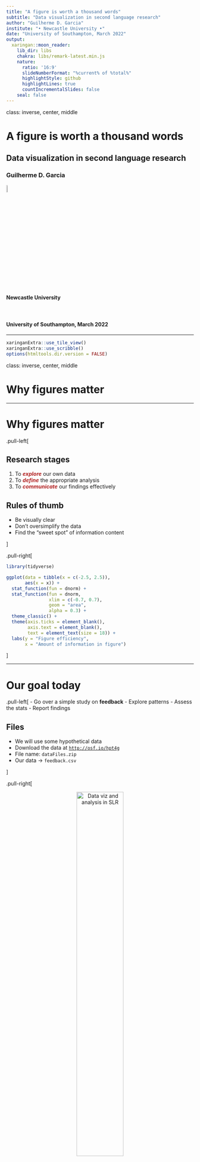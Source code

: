 ```yaml
---
title: "A figure is worth a thousand words"
subtitle: "Data visualization in second language research"
author: "Guilherme D. Garcia"
institute: "• Newcastle University •"
date: "University of Southampton, March 2022"
output:
  xaringan::moon_reader:
    lib_dir: libs
    chakra: libs/remark-latest.min.js
    nature:
      ratio: '16:9'
      slideNumberFormat: "%current% of %total%"
      highlightStyle: github
      highlightLines: true
      countIncrementalSlides: false
    seal: false
---
```



class: inverse, center, middle

# A figure is worth a thousand words
## Data visualization in second language research
### Guilherme D. Garcia

<img src="ncl.png" alt="Newcastle University" style="width:7%">


#### Newcastle University

<br>

#### University of Southampton, March 2022


---


```r
xaringanExtra::use_tile_view()
xaringanExtra::use_scribble()
options(htmltools.dir.version = FALSE)
```



class: inverse, center, middle

# Why figures matter

---

# Why figures matter

.pull-left[

## Research stages

1. To <span style="color:FireBrick">***explore***</span> our own data
2. To <span style="color:FireBrick">***define***</span> the appropriate analysis
3. To <span style="color:FireBrick">***communicate***</span> our findings effectively


## Rules of thumb

- Be visually clear
- Don't oversimplify the data
- Find the "sweet spot" of information content

]

.pull-right[

```r
library(tidyverse)

ggplot(data = tibble(x = c(-2.5, 2.5)),
       aes(x = x)) + 
  stat_function(fun = dnorm) +
  stat_function(fun = dnorm,
                xlim = c(-0.7, 0.7),
                geom = "area",
                alpha = 0.3) +
  theme_classic() + 
  theme(axis.ticks = element_blank(),
        axis.text = element_blank(),
        text = element_text(size = 18)) +
  labs(y = "Figure efficiency",
       x = "Amount of information in figure")

```
]


---

# Our goal today

.pull-left[
- Go over a simple study on **feedback**
- Explore patterns
- Assess the stats
- Report findings

## Files

- We will use some hypothetical data
- Download the data at <a href = "http://osf.io/hpt4g" target = "_blank">`http://osf.io/hpt4g`</a>
- File name: `dataFiles.zip`
- Our data $\rightarrow$ `feedback.csv`

]

.pull-right[
<p style="text-align:center;"><img src="cover.jpeg" alt="Data viz and analysis in SLR" style="width:50%"></p>

]

---


# Our data

## Some data wrangling first

- Once we load our data, we can see it has a **wide format**
- That means a single variable (task item) spans across **multiple columns**
- This is a problem for plotting and analyzing the data

```r
library(kableExtra)
d = read_csv("feedbackData.csv")

knitr::kable(head(d, n = 2), "html", caption = "Wide format") %>% scroll_box(width = "900px", height = "200px") %>% 
  kable_styling(position = "center")

```

- What we need is a table where each column represents a variable (`tidy format`)
- We can easily accomplish that using the `pivot_longer()` function in R from the <mark>`tidyverse`</mark> package


---

# Our tidy data

```r
dLong = d %>% 
  pivot_longer(names_to = "Task", #<<
               values_to = "Score", #<<
               cols = task_A1:task_B5) %>% #<<
  mutate(Task = str_sub(Task, start = -2L, end = -1L ),
         Item = str_sub(Task, start = -1L, end = -1L),
         Task = str_sub(Task, start = -2L, end = -2L)) %>% 
  select(ID:Task, Item, Score)
```

```r
dLong = dLong %>% 
  mutate(across(where(is.character), as.factor))
knitr::kable(head(dLong, n = 5), "html", caption = "Long format (tidy data)")
```


---

# Data structure
.pull-left[
- 2 tasks, each with 5 items
- Each item has a score

]

.pull-right[
- 60 learners of English L2
- 3 native languages (Japanese, Italian, German)

]

## Our focus

.pull-left[
- Is there an effect of `[var]` on `Score`?
- `[var]` needs to be theoretically informed
]

.pull-right[
- **`L1`, `Hours`, and `Feedback`**
- They will be our **main predictors**
]

<br>

```r
knitr::kable(head(dLong, n = 3), "html", caption = "Long format (tidy data)")
```


---

class: inverse, center, middle

# Efficiency in data visualization

---

# Data visualization 😞

- Here's an **inefficient** figure: only one variable is shown (`Feedback`)
- Only averages are displayed; no uncertainty around the mean (error bars)

.pull-left[
```r
ggplot(data = dLong, aes(x = Feedback, y = Score)) + 
  stat_summary(fun = mean, geom = "bar", 
               alpha = 0.5, color = "black",
               width = 0.5) +
  theme_classic() +
  theme(text = element_text(size = 18))
```
]

.pull-right[
```r
ggplot(data = tibble(x = c(-2.5, 2.5)),
       aes(x = x)) + 
  stat_function(fun = dnorm) +
  stat_function(fun = dnorm,
                xlim = c(-0.7, 0.7),
                geom = "area",
                alpha = 0.3) +
  stat_function(fun = dnorm,
                xlim = c(-2, -2),
                geom = "point",
                alpha = 1, size = 8,
                color = "red") +
  theme_classic() + 
  theme(axis.ticks = element_blank(),
        axis.text = element_blank(),
        text = element_text(size = 18)) +
  labs(y = "Figure efficiency",
       x = "Amount of information in figure")
```
]

---

# Data visualization 😕

- This is better, but notice how `Feedback` looks drastically different now
- Here we're showing the standard errors (SEs) from the means

.pull-left[
```r
ggplot(data = dLong, aes(x = Feedback, y = Score)) + 
  stat_summary() +
  theme_classic() +
  theme(text = element_text(size = 18))
```
]

.pull-right[
```r
ggplot(data = tibble(x = c(-2.5, 2.5)),
       aes(x = x)) + 
  stat_function(fun = dnorm) +
  stat_function(fun = dnorm,
                xlim = c(-0.7, 0.7),
                geom = "area",
                alpha = 0.3) +
  stat_function(fun = dnorm,
                xlim = c(-1.5, -1.5),
                geom = "point",
                alpha = 1, size = 8,
                color = "red") +
  theme_classic() + 
  theme(axis.ticks = element_blank(),
        axis.text = element_blank(),
        text = element_text(size = 18)) +
  labs(y = "Figure efficiency",
       x = "Amount of information in figure")
```
]

---

# Data visualization 🥰

- This is even better, as box plots give us more information
- We now have medians and data dispersion as well as means and SEs

.pull-left[
```r
ggplot(data = dLong, aes(x = Feedback, y = Score)) + 
  geom_boxplot() +
  stat_summary() +
  theme_classic() +
  theme(text = element_text(size = 18))
```
]

.pull-right[
```r
ggplot(data = tibble(x = c(-2.5, 2.5)),
       aes(x = x)) + 
  stat_function(fun = dnorm) +
  stat_function(fun = dnorm,
                xlim = c(-0.7, 0.7),
                geom = "area",
                alpha = 0.3) +
  stat_function(fun = dnorm,
                xlim = c(-0.75, -0.75),
                geom = "point",
                alpha = 1, size = 8,
                color = "red") +
  theme_classic() + 
  theme(axis.ticks = element_blank(),
        axis.text = element_blank(),
        text = element_text(size = 18)) +
  labs(y = "Figure efficiency",
       x = "Amount of information in figure")
```
]


---

# Data visualization 😍

- Now we also have information on `Task` (no apparent interaction with `Feedback`)
- This allows us to inspect the effects of two variables on `Score`

.pull-left[
```r
ggplot(data = dLong, aes(x = Feedback, y = Score)) + 
  geom_boxplot(aes(fill = Task)) +
  stat_summary(aes(group = Task), 
               position = position_dodge(width = 0.75),
               color = "black") +
  theme_classic() +
  theme(legend.position = "top") +
  scale_fill_manual(values = c("white", "gray")) +
  theme(text = element_text(size = 18))
```
]

.pull-right[
```r
ggplot(data = tibble(x = c(-2.5, 2.5)),
       aes(x = x)) + 
  stat_function(fun = dnorm) +
  stat_function(fun = dnorm,
                xlim = c(-0.7, 0.7),
                geom = "area",
                alpha = 0.3) +
  stat_function(fun = dnorm,
                xlim = c(-0.25, -0.25),
                geom = "point",
                alpha = 1, size = 8,
                color = "red") +
  theme_classic() + 
  theme(axis.ticks = element_blank(),
        axis.text = element_blank(),
        text = element_text(size = 18)) +
  labs(y = "Figure efficiency",
       x = "Amount of information in figure")
```
]

---

# Data visualization 🤯

- Now we add information on the `L1` (means): no clear effect (text now hides means and SEs)
- Total variables: `Score ~ Feedback + Task + L1` (all predictors are **categorical** here)

.pull-left[
```r
ggplot(data = dLong, aes(x = Feedback, y = Score, label = L1)) + 
  geom_boxplot(aes(fill = Task)) +
  stat_summary(aes(group = Task), 
               position = position_dodge(width = 0.75),
               color = "black") +
  geom_text(d = dLong %>% 
              group_by(Feedback, Task, L1) %>% 
              summarize(Score = mean(Score)),
            position = position_dodge(width = 0.75),
            aes(group = Task), color = "blue") +
  theme_classic() +
  theme(legend.position = "top") +
  scale_fill_manual(values = c("white", "gray")) +
  theme(text = element_text(size = 18))
```
]

.pull-right[
```r
ggplot(data = tibble(x = c(-2.5, 2.5)),
       aes(x = x)) + 
  stat_function(fun = dnorm) +
  stat_function(fun = dnorm,
                xlim = c(-0.7, 0.7),
                geom = "area",
                alpha = 0.3) +
  stat_function(fun = dnorm,
                xlim = c(0.45, 0.45),
                geom = "point",
                alpha = 1, size = 8,
                color = "red") +
  theme_classic() + 
  theme(axis.ticks = element_blank(),
        axis.text = element_blank(),
        text = element_text(size = 18)) +
  labs(y = "Figure efficiency",
       x = "Amount of information in figure")
```
]

---

# Data visualization 🤒

- Here we see individual data points (too much information)
- Total variables: `Score ~ Feedback + Task + L1 + ID`

.pull-left[
```r
ggplot(data = dLong, aes(x = Feedback, y = Score, label = L1)) + 
  geom_boxplot() +
  stat_summary(aes(group = Task), 
               position = position_dodge(width = 0.75),
               color = "black") +
  geom_text(d = dLong %>% 
              group_by(Feedback, Task, L1) %>% 
              summarize(Score = mean(Score)),
            position = position_dodge(width = 0.75),
            aes(group = Task), color = "blue") +
  # stat_summary(aes(group = Item), geom = "line") +
  geom_jitter(alpha = 0.2, aes(group = ID)) +
  theme_classic() +
  facet_grid(~Task, labeller = "label_both") +
  theme(legend.position = "top") +
  scale_fill_manual(values = c("white", "gray")) +
  theme(text = element_text(size = 18))
```
]

.pull-right[
```r
ggplot(data = tibble(x = c(-2.5, 2.5)),
       aes(x = x)) + 
  stat_function(fun = dnorm) +
  stat_function(fun = dnorm,
                xlim = c(-0.7, 0.7),
                geom = "area",
                alpha = 0.3) +
  stat_function(fun = dnorm,
                xlim = c(1.2, 1.2),
                geom = "point",
                alpha = 1, size = 8,
                color = "red") +
  theme_classic() + 
  theme(axis.ticks = element_blank(),
        axis.text = element_blank(),
        text = element_text(size = 18)) +
  labs(y = "Figure efficiency",
       x = "Amount of information in figure")
```
]

---

class: inverse, center, middle

# Which variables to focus on?

---

# Selecting variables

- We can use **classification trees** as *one* method to check which variables matter overall
- `Score ~ L1 + Sex + Hours + Feedback + Task` using `ctree()` from <mark>`party`</mark>

```r
library(party)

fit = ctree(Score ~ L1 + Sex + Hours + Feedback + Task, data = dLong)
plot(fit,
     inner_panel = node_inner,
     ip_args = list(
       abbreviate = F,
       id = F,
       fill = "gray80"), 
     tp_args = list(col = "black", width = 0.25,
                    fill = alpha(c("gray70", "gray50", "gray30"))))
```

---

# Zooming in on our key variables

- How does `Hours` affect `Score`? More hours $\rightarrow$ better scores
- What if we add `Feedback`? `Recast` seems to be better than `Explicit correction`, but **not always**

.pull-left[
```r

ggplot(data = dLong, aes(x = Hours, y = Score)) + 
  geom_point(alpha = 0.05, size = 4) + 
  geom_smooth(method = lm) + 
  theme_classic() +
  theme(legend.position = "top") +
  theme(text = element_text(size = 18))
  # scale_color_manual(values = c("red", "blue")) +
  # geom_vline(xintercept = 14.6, linetype = "dashed")
```
]

.pull-right[
```r

ggplot(data = dLong, aes(x = Hours, y = Score)) + 
  geom_point(alpha = 0.05, size = 4) + 
  geom_smooth(method = lm, aes(color = Feedback)) + 
  theme_classic() +
  theme(legend.position = "top") +
  theme(text = element_text(size = 18)) +
  scale_color_manual(values = c("orange", "brown"))
  # geom_vline(xintercept = 14.6, linetype = "dashed")
```
]

- Now we have a better sense of what to include in our analysis

???

- Notice that points aren't colored 
- That would be too cluttered; no clear visual separation with this data

---


class: inverse, center, middle

# Statistical analysis

---

# Running our mixed-effects model

- Our tree suggests that `Hours` and `Feedback` matter, so let's focus on them
- Let's run our statistical model now using `lmer()` from <mark>`lme4`</mark>
- Model: **`Score ~ Hours * Feedback + (1 | ID) + (1 | Item)`**


```r
library(sjPlot)
library(lme4)

model = lmer(Score ~ Hours * Feedback + 
               (1 | ID) + (1 | Item), data = dLong)

tab_model(model, show.r2 = T, 
          show.re.var = F, 
          show.icc = F, show.ngroups = F)
```

<br>

- We have significant effects for all our terms, **BUT** <span style = "color:red">**can't**</span> directly compare `Hours` and `Feedback`


---


# Running our mixed-effects model

- Here's the same model with both variables on the same scale
- We can easily rescale variables using `rescale()` from <mark>`arm`</mark>

```r
library(arm)
dLong = dLong %>% 
  mutate(`Hours (std)` = rescale(Hours),
         `Feedback (std)` = rescale(Feedback))

model.std = lmer(Score ~ `Hours (std)` * Feedback + 
               (1 | ID) + (1 | Item), data = dLong)

tab_model(model.std, show.r2 = T,
          show.re.var = F, 
          # CSS = list(css.firsttablecol = "width: 50%"),
          show.icc = F, show.ngroups = F)
```

<br>

- Now we see that `Hours` actually matters more than `Feedback` type

---

# Visualizing the interaction

- Back to our figure:

```r

ggplot(data = dLong, aes(x = Hours, y = Score)) + 
  geom_point(alpha = 0.05, size = 4) + 
  geom_smooth(method = lm, aes(color = Feedback)) + 
  theme_classic() +
  theme(legend.position = "top") +
  theme(text = element_text(size = 18)) +
  scale_color_manual(values = c("orange", "brown")) +
  geom_vline(xintercept = 14.6, linetype = "dashed")
```

---

# Visualizing our model output

- It's very easy to plot our model with `plot_model()` from `sjPlot`:

```r
plot_model(model.std) + #<<
  theme_classic() +
  labs(title = NULL) +
  theme(text = element_text(size = 18))

```

---

# Two key figures

.pull-left[

- Our data: both variables of interest

```r

ggplot(data = dLong, aes(x = Hours, y = Score)) + 
  geom_point(alpha = 0.05, size = 4) + 
  geom_smooth(method = lm, aes(color = Feedback)) + 
  theme_classic() +
  theme(legend.position = "top") +
  theme(text = element_text(size = 20)) +
  scale_color_manual(values = c("orange", "brown")) +
  geom_vline(xintercept = 14.6, linetype = "dashed")
```
]

.pull-right[

- Our model: estimates and confidence intervals
<br>

```r

dLong = dLong %>% 
  mutate(H = rescale(Hours),
         Fb = Feedback)

model.std = lmer(Score ~ H * Fb + 
               (1 | ID) + (1 | Item), data = dLong)

plot_model(model.std, show.values = T) + #<<
  labs(title = NULL) +
  theme_classic() +
  theme(text = element_text(size = 20))
```
]

---

class: inverse, center, middle

# Summary

---

# Take-home message 📝

- Figures help us and readers understand data patterns
  - This is especially true when examining **interactions**
- They also provide an intuitive way to report model estimates

## Dos and Don'ts ❗️

- Maximize efficiency by balancing information and clarity
- Have clear labels and remove anything that is *unnecessary*
- Use colors and shapes to maximize **function** 
- "Align" figures and statistical analysis: they should complement each other
- Figures should always have **good resolution**

---

class: inverse, center, middle

# Extras: Bayes; interactive plots

---

# Same model, but now using Bayes

- Here, visualization is **even more important**, since estimates are distributions
- The areas below show the **posterior distribution** of all estimates
- Means and 95% highest density intervals (HDI) are also provided

<br>

```r
library(brms)
load("fitB.RData")

bayesplot::mcmc_areas(fitB, pars = c("b_H", "b_FbRecast",
                                     "b_H:FbRecast"),
                      prob = 0.95, point_est = "mean") +
  theme(text = element_text(family = "Arial", size = 18)) +
  labs(x = "Estimate")
```


---

# Interactive figures 

- There are different options in R; <mark>`plotly`</mark> is a great one

<div align = "center">
<iframe src="plotly.html" scrolling="no" seamless="seamless" align="center" frameBorder="0" height="400" width="80%"></iframe>
</div>

- This can be useful **if** interactivity serves a purpose 

---

class: inverse, center, middle

# Thank you!

<img src="qr.png" alt="Access slides" style="width:20%">